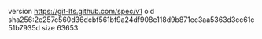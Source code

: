 version https://git-lfs.github.com/spec/v1
oid sha256:2e257c560d36dcbf561bf9a24df908e118d9b871ec3aa5363d3cc61c51b7935d
size 63653
